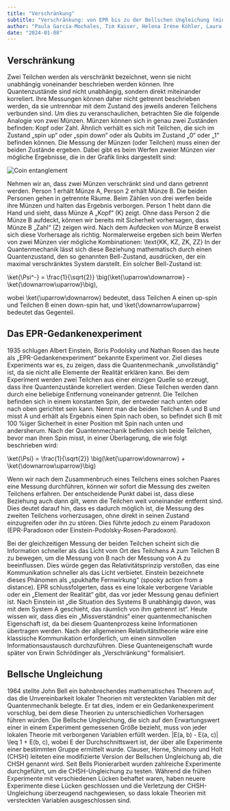 ```yaml
---
title: "Verschränkung"
subtitle: "Verschränkung: von EPR bis zu der Bellschen Ungleichung (middle)"
author: "Paula García-Mochales, Tim Kaiser, Helena Iréne Köhler, Laura Rojo Guerrero"
date: "2024-01-08"
---
```


## Verschränkung

Zwei Teilchen werden als verschränkt bezeichnet, wenn sie nicht unabhängig voneinander beschrieben werden können. Ihre Quantenzustände sind nicht unabhängig, sondern direkt miteinander korreliert. Ihre Messungen können daher nicht getrennt beschrieben werden, da sie untrennbar mit dem Zustand des jeweils anderen Teilchens verbunden sind.
Um dies zu veranschaulichen, betrachten Sie die folgende Analogie von zwei Münzen. Münzen können sich in genau zwei Zuständen befinden: Kopf oder Zahl. Ähnlich verhält es sich mit Teilchen, die sich im Zustand „spin up“ oder „spin down“ oder als Qubits im Zustand „0“ oder „1“ befinden können. Die Messung der Münzen (oder Teilchen) muss einen der beiden Zustände ergeben.
Dabei gibt es beim Werfen zweier Münzen vier mögliche Ergebnisse, die in der Grafik links dargestellt sind:

![Coin entanglement](/posts/assets/entries/entanglement/coin_entanglement.png)

Nehmen wir an, dass zwei Münzen verschränkt sind und dann getrennt werden. Person 1 erhält Münze A, Person 2 erhält Münze B. Die beiden Personen gehen in getrennte Räume. Beim Zählen von drei werfen beide ihre Münzen und halten das Ergebnis verborgen. Person 1 hebt dann die Hand und sieht, dass Münze A „Kopf“ (K) zeigt. Ohne dass Person 2 die Münze B aufdeckt, können wir bereits mit Sicherheit vorhersagen, dass Münze B „Zahl“ (Z) zeigen wird. Nach dem Aufdecken von Münze B erweist sich diese Vorhersage als richtig.
Normalerweise ergeben sich beim Werfen von zwei Münzen vier mögliche Kombinationen: \text{KK, KZ, ZK, ZZ}
In der Quantenmechanik lässt sich diese Beziehung mathematisch durch einen Quantenzustand, den so genannten Bell-Zustand, ausdrücken, der ein maximal verschränktes System darstellt. Ein solcher Bell-Zustand ist:

\ket{\Psi^-} = \frac{1}{\sqrt{2}} \big(\ket{\uparrow\downarrow} - \ket{\downarrow\uparrow}\big),

wobei \ket{\uparrow\downarrow} bedeutet, dass Teilchen A einen up-spin und Teilchen B einen down-spin hat, und \ket{\downarrow\uparrow} bedeutet das Gegenteil.

## Das EPR-Gedankenexperiment

1935 schlugen Albert Einstein, Boris Podolsky und Nathan Rosen das heute als „EPR-Gedankenexperiment“ bekannte Experiment vor. Ziel dieses Experiments war es, zu zeigen, dass die Quantenmechanik „unvollständig“ ist, da sie nicht alle Elemente der Realität erklären kann.
Bei dem Experiment werden zwei Teilchen aus einer einzigen Quelle so erzeugt, dass ihre Quantenzustände korreliert werden. Diese Teilchen werden dann durch eine beliebige Entfernung voneinander getrennt. Die Teilchen befinden sich in einem konstanten Spin, der entweder nach unten oder nach oben gerichtet sein kann. Nennt man die beiden Teilchen A und B und misst A und erhält als Ergebnis einen Spin nach oben, so befindet sich B mit 100 %iger Sicherheit in einer Position mit Spin nach unten und andersherum.
Nach der Quantenmechanik befinden sich beide Teilchen, bevor man ihren Spin misst, in einer Überlagerung, die wie folgt beschrieben wird: 

\ket{\Psi} = \frac{1}{\sqrt{2}} \big(\ket{\uparrow\downarrow} + \ket{\downarrow\uparrow}\big)

Wenn wir nach dem Zusammenbruch eines Teilchens eines solchen Paares eine Messung durchführen, können wir sofort die Messung des zweiten Teilchens erfahren. Der entscheidende Punkt dabei ist, dass diese Beziehung auch dann gilt, wenn die Teilchen weit voneinander entfernt sind. Dies deutet darauf hin, dass es dadurch möglich ist, die Messung des zweiten Teilchens vorherzusagen, ohne direkt in seinen Zustand einzugreifen oder ihn zu stören.
Dies führte jedoch zu einem Paradoxon (EPR-Paradoxon oder Einstein-Podolsky-Rosen-Paradoxon).

Bei der gleichzeitigen Messung der beiden Teilchen scheint sich die Information schneller als das Licht vom Ort des Teilchens A zum Teilchen B zu bewegen, um die Messung von B nach der Messung von A zu beeinflussen. Dies würde gegen das Relativitätsprinzip verstoßen, das eine Kommunikation schneller als das Licht verbietet. Einstein bezeichnete dieses Phänomen als „spukhafte Fernwirkung“ (spooky action from a distance).
EPR schlussfolgerten, dass es eine lokale verborgene Variable oder ein „Element der Realität“ gibt, das vor jeder Messung genau definiert ist. Nach Einstein ist „die Situation des Systems B unabhängig davon, was mit dem System A geschieht, das räumlich von ihm getrennt ist“.
Heute wissen wir, dass dies ein „Missverständnis“ einer quantenmechanischen Eigenschaft ist, da bei diesem Quantenprozess keine Informationen übertragen werden. Nach der allgemeinen Relativitätstheorie wäre eine klassische Kommunikation erforderlich, um einen sinnvollen Informationsaustausch durchzuführen. Diese Quanteneigenschaft wurde später von Erwin Schrödinger als „Verschränkung“ formalisiert.

## Bellsche Ungleichung

1964 stellte John Bell ein bahnbrechendes mathematisches Theorem auf, das die Unvereinbarkeit lokaler Theorien mit versteckten Variablen mit der Quantenmechanik belegte. Er tat dies, indem er ein Gedankenexperiment vorschlug, bei dem diese Theorien zu unterschiedlichen Vorhersagen führen würden.
Die Bellsche Ungleichung, die sich auf den Erwartungswert einer in einem Experiment gemessenen Größe bezieht, muss von jeder lokalen Theorie mit verborgenen Variablen erfüllt werden.
|E(a, b) - E(a, c)| \leq 1 + E(b, c),
wobei E der Durchschnittswert ist, der über alle Experimente einer bestimmten Gruppe ermittelt wurde.
Clauser, Horne, Shimony und Holt (CHSH) leiteten eine modifizierte Version der Bellschen Ungleichung ab, die CHSH genannt wird. Seit Bells Pionierarbeit wurden zahlreiche Experimente durchgeführt, um die CHSH-Ungleichung zu testen. Während die frühen Experimente mit verschiedenen Lücken behaftet waren, haben neuere Experimente diese Lücken geschlossen und die Verletzung der CHSH-Ungleichung überzeugend nachgewiesen, so dass lokale Theorien mit versteckten Variablen ausgeschlossen sind.
